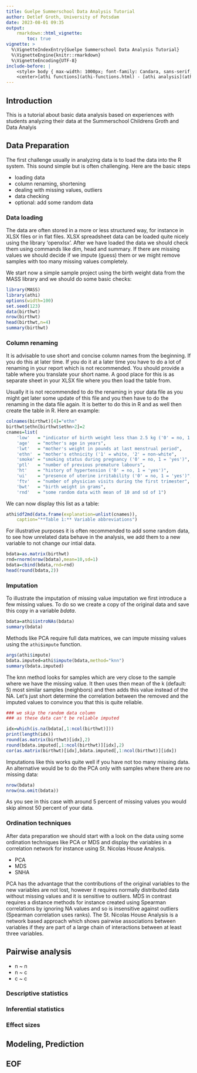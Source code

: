```yaml
---
title: Guelpe Summerschool Data Analysis Tutorial
author: Detlef Groth, University of Potsdam
date: 2023-08-01 09:35
output: 
    rmarkdown::html_vignette:
        toc: true
vignette: >
  %\VignetteIndexEntry{Guelpe Summerschool Data Analysis Tutorial}
  %\VignetteEngine{knitr::rmarkdown}
  %\VignetteEncoding{UTF-8}
include-before: |
    <style> body { max-width: 1000px; font-family: Candara, sans-serif;} </style>
    <center>[athi functions](athi-functions.html) - [athi analysis](athi-data-analysis.html) </center>
---
```


## Introduction

This is a  tutorial  about  basic  data  analysis  based on  experiences  with
students analyzing their data at the Summerschool Childrens Groth and Data Analyis

## Data Preparation

The first  challenge  usually in analyzing data is to load the data into the R
system. This sound simple but is often  challenging.  Here are the basic steps

* loading data
* column renaming, shortening
* dealing with missing values, outliers
* data checking
* optional: add some random data

### Data loading

The data are often  stored in a more or less  structured  way, for instance in
XLSX files or in flat files. XLSX  spreadsheet data can be loaded quite nicely
using the library  'openxlsx'.  After we have loaded the data we should  check
them using commands like dim, head and summary. If there are missing values we
should  decide if we impute  (guess) them or we might remove  samples with too
many missing values completely. 

We start now a simple sample project using the birth weight data from the MASS
library and we should do some basic checks:

```r
library(MASS)
library(athi)
options(width=100)
set.seed(123)
data(birthwt)
nrow(birthwt)
head(birthwt,n=4)
summary(birthwt)
```

### Column renaming

It is advisable to use short and concise  column names from the  beginning. If
you do this at later  time. If you do it at a later  time you have to do a lot
of  renaming in your report  which is not  recommended.  You should  provide a
table  where  you  translate  your  short  name. A good  place  for this is as
separate sheet in your XLSX file where you then load the table from. 

Usually  it is not  recommended  to do the  renaming  in your data file as you
might get later some update of this file and you then have to do the  renaming
in the data file  again. It is better to do this in R and as well then  create
the table in R. Here an example:

```r
colnames(birthwt)[4]="ethn"
birthwt$ethn[birthwt$ethn>2]=2
cnames=list(
    'low'   = "indicator of birth weight less than 2.5 kg ('0' = no, 1 = 'yes')",
    'age'   = "mother's age in years",
    'lwt'   = "mother's weight in pounds at last menstrual period",
    'ethn'  = "mother's ethnicity ('1' = white, '2' = non-white",
    'smoke' = "smoking status during pregnancy ('0' = no, 1 = 'yes')",
    'ptl'   = "number of previous premature labours",
    'ht'    = "history of hypertension ('0' = no, 1 = 'yes')",
    'ui'    = "presence of uterine irritability ('0' = no, 1 = 'yes')",
    'ftv'   = "number of physician visits during the first trimester",
    'bwt'   = "birth weight in grams",
    'rnd'   = "some random data with mean of 10 and sd of 1")
```

We can now display this list as a table:

```r
athi$df2md(data.frame(explanation=unlist(cnames)), 
    caption="**Table 1:** Variable abbreviations")
```

For illustrative  purposes it is often recommended to add some random data, to
see how  unrelated  data behave in the analysis, we add them to a new variable
to not change our intial data.

```r
bdata=as.matrix(birthwt)
rnd=rnorm(nrow(bdata),mean=10,sd=1)
bdata=cbind(bdata,rnd=rnd)
head(round(bdata,2))
```

### Imputation

To illustrate the imputation of missing value  imputation we first introduce a
few missing  values. To do so we create a copy of the  original  data and save
this copy in a variable *bdata*.

```r
bdata=athi$introNAs(bdata)
summary(bdata)
```

Methods like PCA require full data matrices, 
we can impute missing values using the `athi$impute` function.

```r
args(athi$impute)
bdata.imputed=athi$impute(bdata,method="knn")
summary(bdata.imputed)
```

The knn method  looks for samples  which are very close to the sample where we
have the  missing  value. It then  uses then mean of the k  (default:  5) most
similar samples  (neighbors) and then adds this value instead of the NA. Let's
just short  determine  the  correlation  between  the  removed and the imputed
values to convince you that this is quite reliable.

```r
### we skip the random data column
### as these data can't be reliable imputed

idx=which(is.na(bdata[,1:ncol(birthwt)]))
print(length(idx))
round(as.matrix(birthwt)[idx],2)
round(bdata.imputed[,1:ncol(birthwt)][idx],2)
cor(as.matrix(birthwt)[idx],bdata.imputed[,1:ncol(birthwt)][idx])
```

Imputations  like this works quite well if you have not too many missing data.
An  alternative  would be to do the PCA only with  samples  where there are no
missing data:

```r
nrow(bdata)
nrow(na.omit(bdata))
```

As you see in this case with around 5 percent of missing values you would skip
almost 50 percent of your data.

### Ordination techniques


After  data  preparation  we should  start  with a look on the data using some
ordination  techniques  like  PCA  or  MDS  and  display  the  variables  in a
correlation network for instance using St. Nicolas House Analysis. 

* PCA 
* MDS
* SNHA

PCA  has  the  advantage  that  the
contributions  of the original  variables to the new  variables  are not lost,
however it requires normally distributed data without missing values and it is
sensitive  to  outliers.  MDS in  contrast  requires  a distance  methods  for
instance  created using Spearman  correlations by ignoring NA values and so is
insensitive  against  outliers  (Spearman  correlation  uses  ranks).  The St.
Nicolas  House  Analysis  is a network  based  approach  which shows  pairwise
associations  between  variables  if  they  are  part  of  a  large  chain  of
interactions between at least three variables.


## Pairwise analysis

* n ~ n
* n ~ c
* c ~ c

### Descriptive statistics

### Inferential statistics

### Effect sizes

## Modeling, Prediction

## EOF

